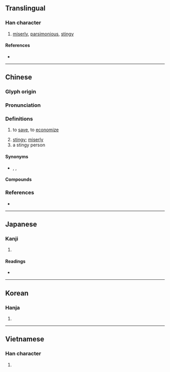 {{also|悭}}
{{character info/new}}
==Translingual==

===Han character===
{{Han char|rn=61|rad=心|as=11|sn=14|four=97014|canj=PSEG|ids=⿰忄堅}}

# [[miserly]], [[parsimonious]], [[stingy]]

====References====
* {{Han ref|kx=0400.080|dkj=11140|dj=0740.040|hdz=42345.050|uh=6173|ud=24947|bh=E1C7|bd=57799}}

----

==Chinese==
{{zh-forms|s=悭}}

===Glyph origin===
{{Han etym}}

===Pronunciation===
{{zh-pron
|m=qiān
|c=haan1
|mc=y
|oc=y
|cat=
}}

===Definitions===
{{zh-hanzi}}

# {{lb|zh|Cantonese}} to [[save]], to [[economize]]
# [[stingy]]; [[miserly]]
# a stingy person

====Synonyms====
* {{q|stingy; miserly}} {{zh-l|摳}}, {{zh-l|摳門}}, {{zh-l|吝嗇}}

====Compounds====
{{zh-der|不打慳|分淺緣慳|分薄緣慳|大破慳囊|好事多慳|好事天慳|慳吝|慳吝苦剋|慳嗇霖|慳囊|慳錢|破慳|粉吝紅慳|緣慳分淺|緣慳命蹇|老慳|慳皮}}

===References===
* {{R:yue:Hanzi}}

----

==Japanese==

===Kanji===
{{ja-kanji|grade=|rs=心11}}

# {{defn|lang=ja|sort=心11}}

====Readings====
* {{ja-readings
|goon=けん
|kanon=かん
|kun=おし-む}}

----

==Korean==

===Hanja===
{{ko-hanja|hangeul=간|eumhun=|rv=gan|mr=kan|y=kan}}

# {{defn|lang=ko|sort=心11}}

----

==Vietnamese==

===Han character===
{{vi-readings|rs=心11|hanviet=ghen}}

# {{defn|lang=vi|sort=心11}}